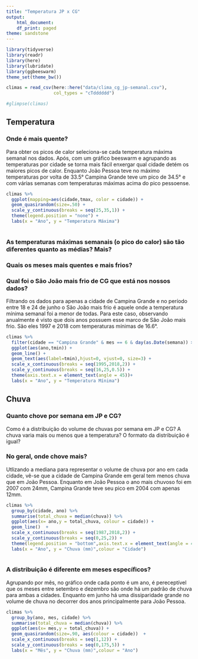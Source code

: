 ```yaml
---
title: "Temperatura JP x CG"
output:
    html_document:
    df_print: paged
theme: sandstone
---
```


```r
library(tidyverse)
library(readr)
library(here)
library(lubridate)
library(ggbeeswarm)
theme_set(theme_bw())
```

```r
climas = read_csv(here::here("data/clima_cg_jp-semanal.csv"), 
                  col_types = "cTdddddd")

#glimpse(climas)
```

## Temperatura

### Onde é mais quente?
  Para obter os picos de calor seleciona-se cada temperatura máxima semanal nos dados. Após, com um gráfico beeswarm e agrupando as temperaturas por cidade se torna mais fácil enxergar qual cidade detém os maiores picos de calor. Enquanto João Pessoa teve no máximo temperaturas por volta de 33.5° Campina Grande teve um pico de 34.5° e com várias semanas com temperaturas máximas acima do pico pessoense.

```r
climas %>%
  ggplot(mapping=aes(cidade,tmax, color = cidade)) + 
  geom_quasirandom(size=.50) +
  scale_y_continuous(breaks = seq(25,35,1)) +
  theme(legend.position = "none") +
  labs(x = "Ano", y = "Temperatura Máxima")
  
```



### As temperaturas máximas semanais (o pico do calor) são tão diferentes quanto as médias? Mais?  

### Quais os meses mais quentes e mais frios? 

### Qual foi o São João  mais frio de CG que está nos nossos dados?
  Filtrando os dados para apenas a cidade de Campina Grande e no período entre 18 e 24 de junho o São João mais frio é aquele onde a temperatura mínima semanal foi a menor de todas. Para este caso, observando anualmente é visto que dois anos possuem esse marco de São João mais frio. São eles 1997 e 2018 com temperaturas mínimas de 16.6°.
```r
climas %>%
  filter(cidade == "Campina Grande" & mes == 6 & day(as.Date(semana)) >= 18 & day(as.Date(semana)) <=24) %>%
  ggplot(aes(ano,tmin)) + 
  geom_line() +
  geom_text(aes(label=tmin),hjust=0, vjust=0, size=3) +
  scale_x_continuous(breaks = seq(1995,2018,2)) +
  scale_y_continuous(breaks = seq(16,25,0.5)) +
  theme(axis.text.x = element_text(angle = 45))+
  labs(x = "Ano", y = "Temperatura Mínima")

```



## Chuva

### Quanto chove por semana em JP e CG?

Como é a distribuição do volume de chuvas por semana em JP e CG? A chuva varia mais ou menos que a temperatura? O formato da distribuição é igual? 

### No geral, onde chove mais?
  Utlizando a mediana para representar o volume de chuva por ano em cada cidade, vê-se que a cidade de Campina Grande em geral tem menos chuva que em João Pessoa. Enquanto em João Pessoa o ano mais chuvoso foi em 2007 com 24mm, Campina Grande teve seu pico em 2004 com apenas 12mm. 
```r
climas %>%
  group_by(cidade, ano) %>%
  summarise(total_chuva = median(chuva)) %>%
  ggplot(aes(x= ano,y = total_chuva, colour = cidade)) + 
  geom_line()  +
  scale_x_continuous(breaks = seq(1987,2018,2)) +
  scale_y_continuous(breaks = seq(0,25,2)) +
  theme(legend.position = "bottom",axis.text.x = element_text(angle = 45)) +
  labs(x = "Ano", y = "Chuva (mm)",colour = "Cidade")
  
```

### A distribuição é diferente em meses específicos? 
  Agrupando por mês, no gráfico onde cada ponto é um ano, é pereceptível que os meses entre setembro e dezembro são onde há um padrão de chuva para ambas a cidades. Enquanto em junho há uma dissiparidade grande no volume de chuva no decorrer dos anos principalmente para João Pessoa.

```r
climas %>%
  group_by(ano, mes, cidade) %>%
  summarise(total_chuva = median(chuva)) %>%
  ggplot(aes(x= mes,y = total_chuva)) + 
  geom_quasirandom(size=.90, aes(colour = cidade))  +
  scale_x_continuous(breaks = seq(1,12)) +
  scale_y_continuous(breaks = seq(0,175,5)) +
  labs(x = "Mês", y = "Chuva (mm)",colour = "Ano")
```
